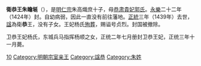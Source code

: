 '''衛恭王朱瞻埏'''（{{bd|1417年|1月9日|1439年|1月3日|catIdx=Z朱}}），是[[明仁宗|明仁宗]]朱高熾庶十子，母[[郭贵妃_(明仁宗)|恭肃貴妃郭氏]]。[[永乐_(明朝)|永樂]]二十二年（1424年）封。自幼病弱，因此一直没有前往藩地。[[正统_(年号)|正統]]三年（1439年）去世，[[諡|諡]]為衛'''恭'''王，没有子女。王妃杨氏[[殉葬|殉葬]]，赐谥号贞烈。封国被撤除。

卫恭王妃杨氏，东城兵马指挥杨顺之女，正统二年七月册封卫恭王妃，正统三年十一月薨。
{{s-start}}
{{s-vacant|前任改封遼藩國，封國撤除|last=[[朱植|朱植]]}}
{{s-ttl|title=[[明朝諸王列表|明衛國國王]]|years=1424年－1439年}}
{{s-none|無|無子，藩國撤除}}
{{end}}

{{明朝人物小作品}}

[[Category:明仁宗皇子|10]]
[[Category:明朝宗室亲王|Category:明朝宗室亲王]]
[[Category:諡恭|Category:諡恭]]
[[Category:朱姓|Category:朱姓]]